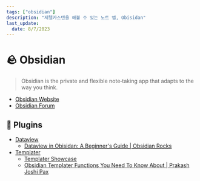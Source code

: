 ```yaml
---
tags: ["obsidian"]
description: "제텔카스텐을 해볼 수 있는 노트 앱, Obisidan"
last_update:
  date: 8/7/2023
---
```


# 🪨 Obsidian

> Obsidian is the private and flexible note‑taking app that adapts to the way you think.

- [Obsidian Website](https://obsidian.md/)
- [Obsidian Forum](https://forum.obsidian.md/)

## 🔌 Plugins

- [Dataview](https://blacksmithgu.github.io/obsidian-dataview/)
  - [Dataview in Obisidan: A Beginner's Guide | Obsidian Rocks](https://obsidian.rocks/dataview-in-obsidian-a-beginners-guide/)
- [Templater](https://silentvoid13.github.io/Templater/)
  - [Templater Showcase](https://github.com/SilentVoid13/Templater/discussions/categories/templates-showcase)
  - [Obsidian Templater Functions You Need To Know About | Prakash Joshi Pax](https://beingpax.medium.com/useful-obsidian-templater-functions-you-need-to-know-about-b24a1e3bcfec)
